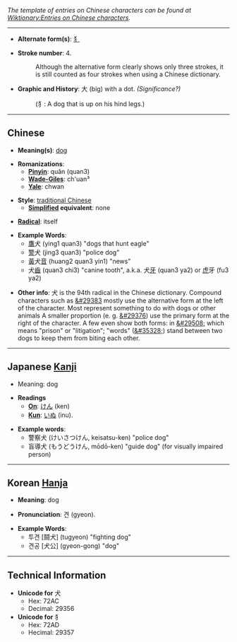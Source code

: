 ''The template of entries on Chinese characters can be found at [[Wiktionary:Entries on Chinese characters]].''

----

* '''Alternate form(s)''': [[犭]]

* '''Stroke number''': 4. 
*: Although the alternative form clearly shows only three strokes, it is still counted as four strokes when using a Chinese dictionary. 

* '''Graphic and History''': 大 (big) with a dot. ''(Significance?)''
*: (犭: A dog that is up on his hind legs.)

----

== Chinese ==

* '''Meaning(s)''': [[dog]]

* '''Romanizations''': 
** '''[[Pinyin]]''': quǎn (quan3) 
** '''[[Wade-Giles]]''': ch'uan³
** '''[[Yale]]''': chwan

* '''Style''': [[traditional Chinese]]
** '''[[simplified Chinese | Simplified]] equivalent''': none

* '''[[Wiktionary:Chinese radical | Radical]]''': itself

* '''Example Words''': 
** [[鷹]]犬 (ying1 quan3) "dogs that hunt eagle"
** [[警]]犬 (jing3 quan3) "police dog"
** [[黃]]犬[[音]] (huang2 quan3 yin1) "news"
** 犬[[齒]] (quan3 chi3) "canine tooth", a.k.a. 犬[[牙]] (quan3 ya2) or [[虎]]牙 (fu3 ya2)

* '''Other info''': &#29356; is the 94th radical in the Chinese dictionary.  Compound characters such as [[&#29383]] mostly use the alternative form at the left of the character.  Most represent something to do with dogs or other animals A smaller proportion (e. g. [[&#29376]]) use the primary form at the right of the character.  A few even show both forms: in [[&#29508;]] which means "prison" or "litigation"; "words" ([[&#35328;]])  stand between two dogs to keep them from biting each other.



----


== Japanese [[Kanji]] ==

* Meaning: dog

*'''Readings'''
** '''[[On]]''': [[けん]] (ken)
** '''[[Kun]]''': [[いぬ]] (inu).

* '''Example words''':
** 警察犬 (けいさつけん, keisatsu-ken) "police dog"
** 盲導犬 (もうどうけん, mōdō-ken) "guide dog" (for visually impaired person)

----


== Korean [[Hanja]] ==

* '''Meaning''': dog

* '''Pronunciation''': 견 (gyeon). 

* '''Example Words''': 
** 투견 [鬪犬] (tugyeon) "fighting dog"
** 견공 [犬公] (gyeon-gong) "dog"



----


== Technical Information ==

*'''Unicode for''' 犬
**Hex: 72AC
**Decimal: 29356
*'''Unicode for''' 犭
**Hex: 72AD 
**Hecimal: 29357